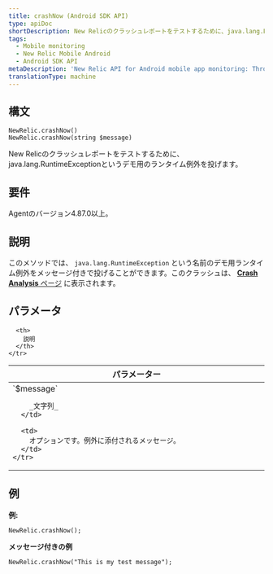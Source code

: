 ```yaml
---
title: crashNow (Android SDK API)
type: apiDoc
shortDescription: New Relicのクラッシュレポートをテストするために、java.lang.RuntimeExceptionというデモ用のランタイム例外を投げます。
tags:
  - Mobile monitoring
  - New Relic Mobile Android
  - Android SDK API
metaDescription: 'New Relic API for Android mobile app monitoring: Throws a demo run-time exception named java.lang.RuntimeException to test crash reporting.'
translationType: machine
---
```


## 構文

```
NewRelic.crashNow()
NewRelic.crashNow(string $message)
```

New Relicのクラッシュレポートをテストするために、java.lang.RuntimeExceptionというデモ用のランタイム例外を投げます。

## 要件

Agentのバージョン4.87.0以上。

## 説明

このメソッドでは、 `java.lang.RuntimeException` という名前のデモ用ランタイム例外をメッセージ付きで投げることができます。このクラッシュは、 [**Crash Analysis** ページ](/docs/mobile-monitoring/mobile-monitoring-ui/crashes/crash-analysis-group-filter-your-crashes) に表示されます。

## パラメータ

<table>
  <thead>
    <tr>
      <th width="25%">
        パラメーター
      </th>

      <th>
        説明
      </th>
    </tr>
  </thead>

  <tbody>
    <tr>
      <td>
        `$message`

        _文字列_
      </td>

      <td>
        オプションです。例外に添付されるメッセージ。
      </td>
    </tr>
  </tbody>
</table>

## 例

**例:**

```
NewRelic.crashNow();
```

**メッセージ付きの例**

```
NewRelic.crashNow("This is my test message");
```